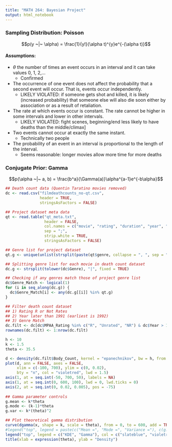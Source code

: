 ```yaml
---
title: "MATH 264: Bayesian Project"
output: html_notebook
---
```


### Sampling Distribution: Poisson  

$$p(y ~|~ \alpha) = \frac{1}{y!}(\alpha t)^{y}e^{-(\alpha t)}$$

#### Assumptions:

* $\theta$ the number of times an event occurs in an interval and it can take values 0, 1, 2,...
    - Confirmed
* The occurrence of one event does not affect the probability that a second event will occur. That is, events occur independently.
    - LIKELY VIOLATED: if someone gets shot and killed, it is likely (increased probability) that someone else will also die soon either by association or as a result of retaliation.
* The rate at which events occur is constant. The rate cannot be higher in some intervals and lower in other intervals.
    - LIKELY VIOLATED: fight scenes, beginning/end less likely to have deaths than the middle/climax]
* Two events cannot occur at exactly the same instant.
    - Technically two people 
* The probability of an event in an interval is proportional to the length of the interval.
    - Seems reasonable: longer movies allow more time for more deaths
    
    
### Conjugate Prior: Gamma

$$p(\alpha ~|~ a, b) = \frac{b^a}{\Gamma(a)}\alpha^{a-1}e^{-b\alpha}$$

```r
## Death count data (Quentin Taratino movies removed)
dc <- read.csv("filmdeathcounts_no-qt.csv", 
               header = TRUE, 
               stringsAsFactors = FALSE)

## Project dataset meta data
qt <- read.table("qt_meta.txt", 
                 header = FALSE, 
                 col.names = c("movie", "rating", "duration", "year", "genre"),
                 sep = ";",
                 strip.white = TRUE,
                 stringsAsFactors = FALSE)

## Genre list for project dataset
qt.g <- unique(unlist(strsplit(paste(qt$genre, collapse = ", ", sep = ""), ", ")))

## Splitting genre list for each movie in death count dataset
dc.g <- strsplit(tolower(dc$Genre), "|", fixed = TRUE)

## Checking if any genres match those of project genre list
dc$Genre_Match <- logical(1)
for (i in seq_along(dc.g)) {
  dc$Genre_Match[i] <- any(dc.g[[i]] %in% qt.g)
}

## Filter death count dataset
## 1) Rating R or Not Rates
## 2) Year later than 1991 (earliest is 1992)
## 3) Genre Match
dc.filt <- dc[dc$MPAA_Rating %in% c("R", "Unrated", "NR") & dc$Year > 1991 & dc$Genre_Match == TRUE, ]
rownames(dc.filt) <- 1:nrow(dc.filt)

h <- 10
k <- 1.5
theta <- 35.5

d <- density(dc.filt$Body_Count, kernel = "epanechnikov", bw = h, from = 0)
plot(d, ann = FALSE, axes = FALSE,
     xlim = c(-100, 700), ylim = c(0, 0.02), 
     bty = "n", col = "violetred", lwd = 1.5)
axis(1, at = seq.int(-50, 700, 50), labels = NA)
axis(1, at = seq.int(0, 600, 100), lwd = 0, lwd.ticks = 0)
axis(2, at = seq.int(0, 0.02, 0.005), pos = -75)
    
## Gamma parameter controls
g.mean <- k*theta
g.mode <- (k-1)*theta
g.var <- k*(theta)^2

## Plot theoretical gamma distribution
curve(dgamma(x, shape = k, scale = theta), from = 0, to = 600, add = TRUE, lty = 2, col = "slateblue")
#legend("top", legend = paste(c("Mean =", "Mode =", "Variance ="), c(g.mean, g.mode, g.var)), bty = "n")
legend("top", legend = c("KDE", "Gamma"), col = c("slateblue", "violetred"), lty = c(2,1), bty = "n")
title(xlab = expression(theta), ylab = "Density")
```


